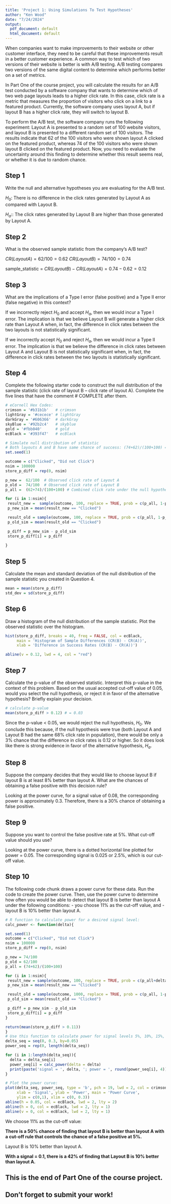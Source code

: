 ```yaml
---
title: 'Project 1: Using Simulations To Test Hypotheses'
author: "Ken Wood"
date: "7/24/2024"
output:
  pdf_document: default
  html_document: default
---
```

When companies want to make improvements to their website or other customer interface, they need to be careful that these improvements result in a better customer experience. A common way to test which of two versions of their website is better is with A/B testing. A/B testing compares two versions of the same digital content to determine which performs better on a set of metrics.  

In Part One of the course project, you will calculate the results for an A/B test conducted by a software company that wants to determine which of two web page layouts leads to a higher click rate. In this case, click rate is a metric that measures the proportion of visitors who click on a link to a featured product. Currently, the software company uses layout A, but if layout B has a higher click rate, they will switch to layout B. 

To perform the A/B test, the software company runs the following experiment: Layout A is presented to a random set of 100 website visitors, and layout B is presented to a different random set of 100 visitors. The results indicate that 62 of the 100 visitors who were shown layout A clicked on the featured product, whereas 74 of the 100 visitors who were shown layout B clicked on the featured product. Now, you need to evaluate the uncertainty around this finding to determine whether this result seems real, or whether it is due to random chance. 

## Step 1
Write the null and alternative hypotheses you are evaluating for the A/B test. 

$H_0:$ There is no difference in the click rates generated by Layout A as compared with Layout B.

$H_a:$: The click rates generated by Layout B are higher than those generated by Layout A.

## Step 2
What is the observed sample statistic from the company’s A/B test?

$CR(Layout A) = 62/100 = 0.62$
$CR(Layout B) = 74/100 = 0.74$

sample_statistic = $CR(Layout B)-CR(Layout A) = 0.74-0.62 = 0.12$

## Step 3
What are the implications of a Type I error (false positive) and a Type II error (false negative) in this context?

If we incorrectly reject $H_0$ and accept $H_a$, then we would incur a Type I error. The implication is that we believe Layout B will generate a higher click rate than Layout A when, in fact, the difference in click rates between the two layouts is not statistically significant.

If we incorrectly accept $H_0$ and reject $H_a$, then we would incur a Type II error. The implication is that we believe the difference in click rates between Layout A and Layout B is not statistically significant when, in fact, the difference in click rates between the two layouts is statistically significant.

## Step 4
Complete the following starter code to construct the null distribution of the sample statistic (click rate of layout B – click rate of layout A). Complete the five lines that have the comment # COMPLETE after them.

```r
# eCornell Hex Codes: 
crimson = '#b31b1b'   # crimson
lightGray = '#cecece' # lightGray
darkGray = '#606366'  # darkGray
skyBlue = '#92b2c4'   # skyblue
gold = '#fbb040'      # gold
ecBlack = '#393f47'   # ecBlack

# Simulate null distribution of statistic 
# Both layouts A and B have same chance of success: (74+62)/(100+100) = 68%
set.seed(1)

outcome = c("Clicked", "Did not Click")
nsim = 100000
store_p_diff = rep(0, nsim)

p_new =  62/100  # Observed click rate of Layout A
p_old =  74/100  # Observed click rate of Layout B
p_all =  (62+74)/(100+100) # Combined click rate under the null hypothesis = 68%

for (i in 1:nsim){
 result_new =  sample(outcome, 100, replace = TRUE, prob = c(p_all, 1-p_all))
 p_new_sim = mean(result_new == "Clicked")

 result_old = sample(outcome, 100, replace = TRUE, prob = c(p_all, 1-p_all))
 p_old_sim = mean(result_old == "Clicked")

 p_diff = p_new_sim - p_old_sim
 store_p_diff[i] = p_diff
 
}
```

## Step 5
Calculate the mean and standard deviation of the null distribution of the sample statistic you created in Question 4. 

```r
mean = mean(store_p_diff)
std_dev = sd(store_p_diff)
```


## Step 6 
Draw a histogram of the null distribution of the sample statistic. Plot the observed statistic over the histogram. 

```r
hist(store_p_diff, breaks = 40, freq = FALSE, col = ecBlack,
     main = 'Histogram of Sample Differences (CR(B) - CR(A))',
     xlab = 'Difference in Success Rates (CR(B) - CR(A))')

abline(v = 0.12, lwd = 4, col = "red")
```


## Step 7
Calculate the p-value of the observed statistic. Interpret this p-value in the context of this problem. Based on the usual accepted cut-off value of 0.05, would you select the null hypothesis, or reject it in favor of the alternative hypothesis? Briefly explain your decision. 

```r
# calculate p-value
mean(store_p_diff > 0.12) # = 0.03
```
Since the p-value < 0.05, we would reject the null hypothesis, $H_0$. We conclude this because, if the null hypothesis were true (both Layout A and Layout B had the same 68% click rate in population), there would be only a 3% chance that the difference in click rates is 0.12 or higher. So it does look like there is strong evidence in favor of the alternative hypothesis, $H_a$.

## Step 8
Suppose the company decides that they would like to choose layout B if layout B is at least 8% better than layout A. What are the chances of obtaining a false positive with this decision rule?

Looking at the power curve, for a signal value of 0.08, the corresponding power is approximately 0.3.  Therefore, there is a 30% chance of obtaining a false positive.


## Step 9
Suppose you want to control the false positive rate at 5%. What cut-off value should you use?

Looking at the power curve, there is a dotted horizontal line plotted for power = 0.05. The corresponding signal is 0.025 or 2.5%, which is our cut-off value.


## Step 10

The following code chunk draws a power curve for these data. Run the code to create the power curve. Then, use the power curve to determine how often you would be able to detect that layout B is better than layout A under the following conditions: 
- you choose 11% as the cut-off value, and
- layout B is 10% better than layout A.

```r
# R function to calculate power for a desired signal level:
calc_power <- function(delta){

set.seed(1)
outcome = c("Clicked", "Did not Click")
nsim = 100000
store_p_diff = rep(0, nsim)

p_new = 74/100
p_old = 62/100
p_all = (74+62)/(100+100)

for (i in 1:nsim){
 result_new = sample(outcome, 100, replace = TRUE, prob = c(p_all+delta, 1-p_all-delta))
 p_new_sim = mean(result_new == "Clicked")

 result_old = sample(outcome, 1000, replace = TRUE, prob = c(p_all, 1-p_all))
 p_old_sim = mean(result_old == "Clicked")

 p_diff = p_new_sim - p_old_sim
 store_p_diff[i] = p_diff
}

return(mean(store_p_diff > 0.11))
}
# Use this function to calculate power for signal levels 5%, 10%, 15%, …
delta_seq = seq(0, 0.3, by=0.05)
power_seq = rep(0, length(delta_seq))

for (i in 1:length(delta_seq)){
  delta = delta_seq[i]
  power_seq[i] = calc_power(delta = delta)
  print(paste('signal = ', delta, '; power = ', round(power_seq[i], 4)))
}

# Plot the power curve:
plot(delta_seq, power_seq, type = 'b', pch = 19, lwd = 2, col = crimson,
     xlab = 'Signal', ylab = 'Power', main = 'Power Curve', 
     ylim = c(0,1), xlim = c(0, 0.3))
abline(h = 0.05, col = ecBlack, lwd = 2, lty = 2)
abline(h = 0, col = ecBlack, lwd = 2, lty = 1)
abline(v = 0, col = ecBlack, lwd = 2, lty = 1)
```

We choose 11% as the cut-off value:

**There is a 50% chance of finding that layout B is better than layout A with a cut-off rule that controls the chance of a false positive at 5%.**

Layout B is 10% better than layout A.

**With a signal = 0.1, there is a 42% of finding that Layout B is 10% better than layout A.**



## This is the end of Part One of the course project. 
## Don't forget to submit your work!
